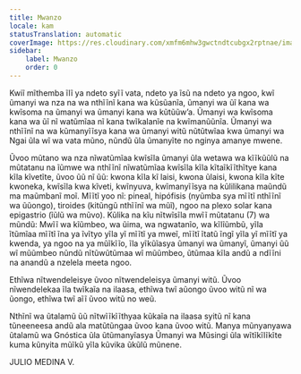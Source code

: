 ```yaml
---
title: Mwanzo
locale: kam
statusTranslation: automatic
coverImage: https://res.cloudinary.com/xmfm6mhw3gwctndtcubgx2rptnae/image/upload/v1741354450/small_cover_introduccion_a_la_gnosis_57a3fc8d72.webp
sidebar:
    label: Mwanzo
    order: 0
---
```

Kwiĩ mĩthemba ĩlĩ ya ndeto syĩĩ vata, ndeto ya ĩsũ na ndeto ya ngoo, kwĩ ũmanyi wa nza na wa nthĩĩnĩ kana wa kũsũanĩa, ũmanyi wa ũĩ kana wa kwĩsoma na ũmanyi wa ũmanyi kana wa kũtũũw’a. Ũmanyi wa kwĩsoma kana wa ũĩ nĩ watũmĩaa nĩ kana twĩkalanĩe na kwĩmanũũnĩa. Ũmanyi wa nthĩĩnĩ na wa kũmanyĩĩsya kana wa ũmanyi witũ nũtũtwĩaa kwa ũmanyi wa Ngai ũla wĩ wa vata mũno, nũndũ ũla ũmanyĩte no nginya amanye mwene.

Ũvoo mũtano wa nza nĩwatũmĩaa kwĩsĩla ũmanyi ũla wetawa wa kĩĩkũũlũ na mũtatanu na ĩũmwe wa nthĩĩnĩ nĩwatũmĩaa kwĩsĩla kĩla kĩtaĩkĩĩthĩtye kana kĩla kĩvetĩte, ũvoo ũũ nĩ ũũ: kwona kĩla kĩ laisi, kwona ũlaisi, kwona kĩla kĩte kwoneka, kwĩsĩla kwa kĩveti, kwĩnyuva, kwĩmanyĩĩsya na kũlilikana maũndũ ma maũmbanĩ moĩ. Mĩĩtĩ yoo nĩ: pineal, hipófisis (nyũmba sya mĩĩtĩ nthĩĩnĩ wa ũũongo), tiroides (kitũngũ nthĩĩnĩ wa mũĩ), ngoo na plexo solar kana epigastrio (ĩũlũ wa mũvo). Kũlika na kĩu nĩtwĩsĩla mwĩĩ mũtatanu (7) wa mũndũ: Mwĩĩ wa kĩũmbeo, wa ũima, wa ngwatanĩo, wa kĩlĩũmbũ, yĩla ĩtũmĩaa mĩĩtĩ ĩna ya ĩvĩtyo yĩla yĩ mĩĩtĩ ya mweĩ, mĩĩtĩ ĩtatũ ĩngĩ yĩla yĩ mĩĩtĩ ya kwenda, ya ngoo na ya mũĩkĩĩo, ĩla yĩkũĩasya ũmanyi wa ũmanyĩ, ũmanyi ũũ wĩ mũũmbeo nũndũ nĩtũwũtũmaa wĩ mũũmbeo, ũtũmaa kĩla andũ a ndĩĩni na anandũ a nzelela meeta ngoo.

Ethĩwa nĩtwendeleisye ũvoo nĩtwendeleisya ũmanyi witũ. Ũvoo nĩwendelekaa ĩla twĩkaĩa na ilaasa, ethĩwa twĩ aũongo ũvoo witũ nĩ wa ũongo, ethĩwa twĩ aĩĩ ũvoo witũ no weũ.

Nthĩnĩ wa ũtalamũ ũũ nĩtwĩĩkĩĩthyaa kũkaĩa na ilaasa syitũ nĩ kana tũneeneesa andũ ala matũtũngaa ũvoo kana ũvoo witũ. Manya mũnyanyawa ũtalamũ wa Gnóstica ũla ũtũmanyĩasya Ũmanyi wa Mũsingi ũla wĩtĩkĩlĩkĩte kuma kũnyita mũĩkũ yĩla kũvika ũkũlũ mũnene.

JULIO MEDINA V.

